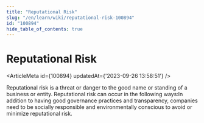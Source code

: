 ```yaml
---
title: "Reputational Risk"
slug: "/en/learn/wiki/reputational-risk-100894"
id: "100894"
hide_table_of_contents: true
---
```



# Reputational Risk

<ArticleMeta id={100894} updatedAt={'2023-09-26 13:58:51'} />
<div className='border-solid border-b border-t-0 my-4 border-[var(--ifm-color-gray-300)]' />

Reputational risk is a threat or danger to the good name or standing of a business or entity. Reputational risk can occur in the following ways:In addition to having good governance practices and transparency, companies need to be socially responsible and environmentally conscious to avoid or minimize reputational risk.

